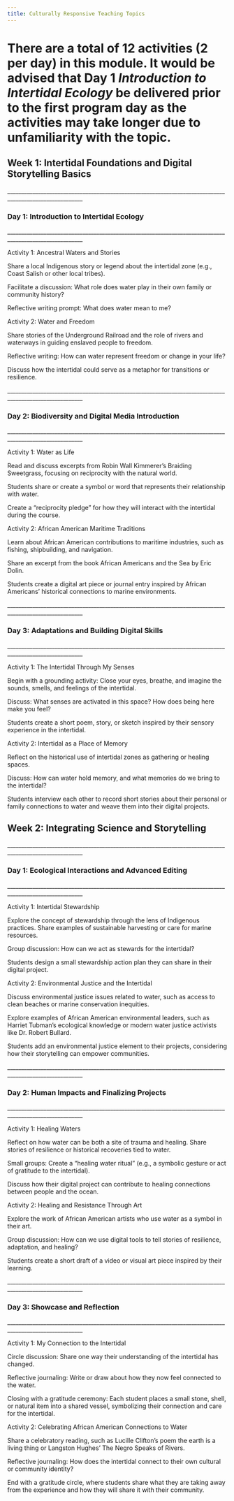 ```yaml
---
title: Culturally Responsive Teaching Topics
---
```


# There are a total of 12 activities (2 per day) in this module. It would be advised that Day 1 *Introduction to Intertidal Ecology* be delivered prior to the first program day as the activities may take longer due to unfamiliarity with the topic. 

## Week 1: Intertidal Foundations and Digital Storytelling Basics

\_\_\_\_\_\_\_\_\_\_\_\_\_\_\_\_\_\_\_\_\_\_\_\_\_\_\_\_\_\_\_\_\_\_\_\_\_\_\_\_\_\_\_\_\_\_\_\_\_\_\_\_\_\_\_\_\_\_\_\_\_\_\_\_\_\_\_\_\_\_\_\_\_\_\_\_\_\_\_\_\_\_\_\_\_\_\_\_\_\_\_\_\_\_\_\_\_\_\_\_\_\_\_\_\_

### Day 1: Introduction to Intertidal Ecology

\_\_\_\_\_\_\_\_\_\_\_\_\_\_\_\_\_\_\_\_\_\_\_\_\_\_\_\_\_\_\_\_\_\_\_\_\_\_\_\_\_\_\_\_\_\_\_\_\_\_\_\_\_\_\_\_\_\_\_\_\_\_\_\_\_\_\_\_\_\_\_\_\_\_\_\_\_\_\_\_\_\_\_\_\_\_\_\_\_\_\_\_\_\_\_\_\_\_\_\_\_\_\_\_\_

Activity 1: Ancestral Waters and Stories

Share a local Indigenous story or legend about the intertidal zone (e.g., Coast Salish or other local tribes).

Facilitate a discussion: What role does water play in their own family or community history?

Reflective writing prompt: What does water mean to me?

Activity 2: Water and Freedom

Share stories of the Underground Railroad and the role of rivers and waterways in guiding enslaved people to freedom.

Reflective writing: How can water represent freedom or change in your life?

Discuss how the intertidal could serve as a metaphor for transitions or resilience.

\_\_\_\_\_\_\_\_\_\_\_\_\_\_\_\_\_\_\_\_\_\_\_\_\_\_\_\_\_\_\_\_\_\_\_\_\_\_\_\_\_\_\_\_\_\_\_\_\_\_\_\_\_\_\_\_\_\_\_\_\_\_\_\_\_\_\_\_\_\_\_\_\_\_\_\_\_\_\_\_\_\_\_\_\_\_\_\_\_\_\_\_\_\_\_\_\_\_\_\_\_\_\_\_\_

### Day 2: Biodiversity and Digital Media Introduction

\_\_\_\_\_\_\_\_\_\_\_\_\_\_\_\_\_\_\_\_\_\_\_\_\_\_\_\_\_\_\_\_\_\_\_\_\_\_\_\_\_\_\_\_\_\_\_\_\_\_\_\_\_\_\_\_\_\_\_\_\_\_\_\_\_\_\_\_\_\_\_\_\_\_\_\_\_\_\_\_\_\_\_\_\_\_\_\_\_\_\_\_\_\_\_\_\_\_\_\_\_\_\_\_\_

Activity 1: Water as Life

Read and discuss excerpts from Robin Wall Kimmerer's Braiding Sweetgrass, focusing on reciprocity with the natural world.

Students share or create a symbol or word that represents their relationship with water.

Create a "reciprocity pledge" for how they will interact with the intertidal during the course.

Activity 2: African American Maritime Traditions

Learn about African American contributions to maritime industries, such as fishing, shipbuilding, and navigation.

Share an excerpt from the book African Americans and the Sea by Eric Dolin.

Students create a digital art piece or journal entry inspired by African Americans' historical connections to marine environments.

\_\_\_\_\_\_\_\_\_\_\_\_\_\_\_\_\_\_\_\_\_\_\_\_\_\_\_\_\_\_\_\_\_\_\_\_\_\_\_\_\_\_\_\_\_\_\_\_\_\_\_\_\_\_\_\_\_\_\_\_\_\_\_\_\_\_\_\_\_\_\_\_\_\_\_\_\_\_\_\_\_\_\_\_\_\_\_\_\_\_\_\_\_\_\_\_\_\_\_\_\_\_\_\_\_

### Day 3: Adaptations and Building Digital Skills

\_\_\_\_\_\_\_\_\_\_\_\_\_\_\_\_\_\_\_\_\_\_\_\_\_\_\_\_\_\_\_\_\_\_\_\_\_\_\_\_\_\_\_\_\_\_\_\_\_\_\_\_\_\_\_\_\_\_\_\_\_\_\_\_\_\_\_\_\_\_\_\_\_\_\_\_\_\_\_\_\_\_\_\_\_\_\_\_\_\_\_\_\_\_\_\_\_\_\_\_\_\_\_\_\_

Activity 1: The Intertidal Through My Senses

Begin with a grounding activity: Close your eyes, breathe, and imagine the sounds, smells, and feelings of the intertidal.

Discuss: What senses are activated in this space? How does being here make you feel?

Students create a short poem, story, or sketch inspired by their sensory experience in the intertidal.

Activity 2: Intertidal as a Place of Memory

Reflect on the historical use of intertidal zones as gathering or healing spaces.

Discuss: How can water hold memory, and what memories do we bring to the intertidal?

Students interview each other to record short stories about their personal or family connections to water and weave them into their digital projects.

## Week 2: Integrating Science and Storytelling

\_\_\_\_\_\_\_\_\_\_\_\_\_\_\_\_\_\_\_\_\_\_\_\_\_\_\_\_\_\_\_\_\_\_\_\_\_\_\_\_\_\_\_\_\_\_\_\_\_\_\_\_\_\_\_\_\_\_\_\_\_\_\_\_\_\_\_\_\_\_\_\_\_\_\_\_\_\_\_\_\_\_\_\_\_\_\_\_\_\_\_\_\_\_\_\_\_\_\_\_\_\_\_\_\_

### Day 1: Ecological Interactions and Advanced Editing

\_\_\_\_\_\_\_\_\_\_\_\_\_\_\_\_\_\_\_\_\_\_\_\_\_\_\_\_\_\_\_\_\_\_\_\_\_\_\_\_\_\_\_\_\_\_\_\_\_\_\_\_\_\_\_\_\_\_\_\_\_\_\_\_\_\_\_\_\_\_\_\_\_\_\_\_\_\_\_\_\_\_\_\_\_\_\_\_\_\_\_\_\_\_\_\_\_\_\_\_\_\_\_\_\_

Activity 1: Intertidal Stewardship

Explore the concept of stewardship through the lens of Indigenous practices. Share examples of sustainable harvesting or care for marine resources.

Group discussion: How can we act as stewards for the intertidal?

Students design a small stewardship action plan they can share in their digital project.

Activity 2: Environmental Justice and the Intertidal

Discuss environmental justice issues related to water, such as access to clean beaches or marine conservation inequities.

Explore examples of African American environmental leaders, such as Harriet Tubman's ecological knowledge or modern water justice activists like Dr. Robert Bullard.

Students add an environmental justice element to their projects, considering how their storytelling can empower communities.

\_\_\_\_\_\_\_\_\_\_\_\_\_\_\_\_\_\_\_\_\_\_\_\_\_\_\_\_\_\_\_\_\_\_\_\_\_\_\_\_\_\_\_\_\_\_\_\_\_\_\_\_\_\_\_\_\_\_\_\_\_\_\_\_\_\_\_\_\_\_\_\_\_\_\_\_\_\_\_\_\_\_\_\_\_\_\_\_\_\_\_\_\_\_\_\_\_\_\_\_\_\_\_\_\_

### Day 2: Human Impacts and Finalizing Projects

\_\_\_\_\_\_\_\_\_\_\_\_\_\_\_\_\_\_\_\_\_\_\_\_\_\_\_\_\_\_\_\_\_\_\_\_\_\_\_\_\_\_\_\_\_\_\_\_\_\_\_\_\_\_\_\_\_\_\_\_\_\_\_\_\_\_\_\_\_\_\_\_\_\_\_\_\_\_\_\_\_\_\_\_\_\_\_\_\_\_\_\_\_\_\_\_\_\_\_\_\_\_\_\_\_

Activity 1: Healing Waters

Reflect on how water can be both a site of trauma and healing. Share stories of resilience or historical recoveries tied to water.

Small groups: Create a "healing water ritual" (e.g., a symbolic gesture or act of gratitude to the intertidal).

Discuss how their digital project can contribute to healing connections between people and the ocean.

Activity 2: Healing and Resistance Through Art

Explore the work of African American artists who use water as a symbol in their art.

Group discussion: How can we use digital tools to tell stories of resilience, adaptation, and healing?

Students create a short draft of a video or visual art piece inspired by their learning.

\_\_\_\_\_\_\_\_\_\_\_\_\_\_\_\_\_\_\_\_\_\_\_\_\_\_\_\_\_\_\_\_\_\_\_\_\_\_\_\_\_\_\_\_\_\_\_\_\_\_\_\_\_\_\_\_\_\_\_\_\_\_\_\_\_\_\_\_\_\_\_\_\_\_\_\_\_\_\_\_\_\_\_\_\_\_\_\_\_\_\_\_\_\_\_\_\_\_\_\_\_\_\_\_\_

### Day 3: Showcase and Reflection

\_\_\_\_\_\_\_\_\_\_\_\_\_\_\_\_\_\_\_\_\_\_\_\_\_\_\_\_\_\_\_\_\_\_\_\_\_\_\_\_\_\_\_\_\_\_\_\_\_\_\_\_\_\_\_\_\_\_\_\_\_\_\_\_\_\_\_\_\_\_\_\_\_\_\_\_\_\_\_\_\_\_\_\_\_\_\_\_\_\_\_\_\_\_\_\_\_\_\_\_\_\_\_\_\_

Activity 1: My Connection to the Intertidal

Circle discussion: Share one way their understanding of the intertidal has changed.

Reflective journaling: Write or draw about how they now feel connected to the water.

Closing with a gratitude ceremony: Each student places a small stone, shell, or natural item into a shared vessel, symbolizing their connection and care for the intertidal.

Activity 2: Celebrating African American Connections to Water

Share a celebratory reading, such as Lucille Clifton's poem the earth is a living thing or Langston Hughes' The Negro Speaks of Rivers.

Reflective journaling: How does the intertidal connect to their own cultural or community identity?

End with a gratitude circle, where students share what they are taking away from the experience and how they will share it with their community.
